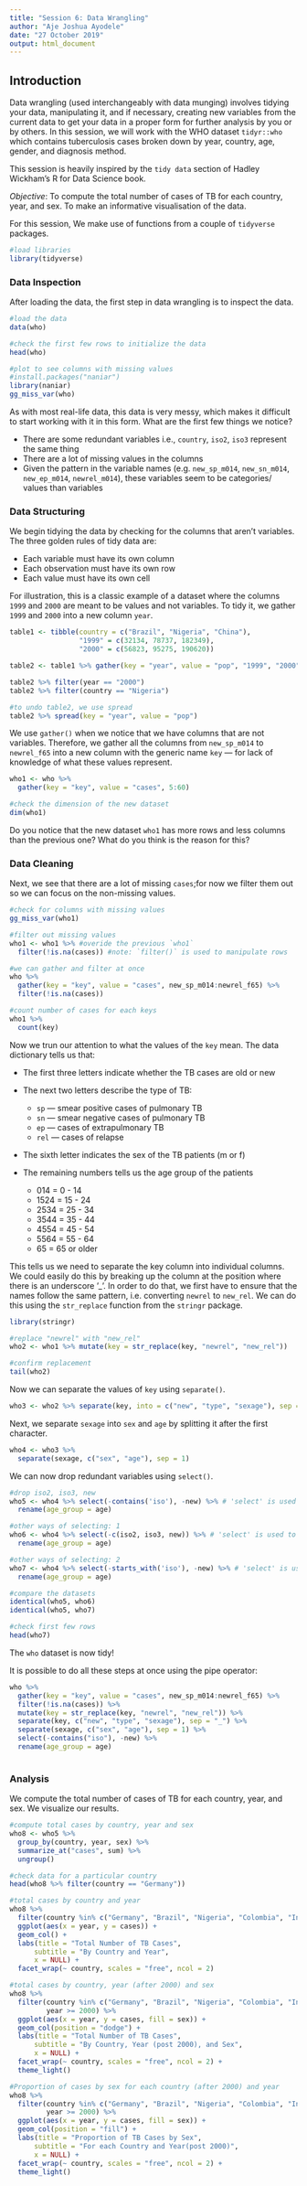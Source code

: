 ---
title: "Session 6: Data Wrangling"
author: "Aje Joshua Ayodele"
date: "27 October 2019"
output: html_document
---

## Introduction
Data wrangling (used interchangeably with data munging) involves tidying your data, manipulating it, and if necessary, creating new variables from the current data to get your data in a proper form for further analysis by you or by others. In this session, we will work with the WHO dataset `tidyr::who` which contains tuberculosis cases  broken down by year, country, age, gender, and diagnosis method.

This session is heavily inspired by the `tidy data` section of Hadley Wickham's R for Data Science book.

*Objective*: To compute the total number of cases of TB for each country, year, and sex. To make an informative visualisation of the data.


For this session, We make use of functions from a couple of `tidyverse` packages.

```{r setup, warning=FALSE, message=FALSE}
#load libraries
library(tidyverse)
```

### Data Inspection
After loading the data, the first step in data wrangling is to inspect the data. 

```{r data import and inspection}
#load the data
data(who)

#check the first few rows to initialize the data
head(who)

#plot to see columns with missing values
#install.packages("naniar")
library(naniar)
gg_miss_var(who)
```

As with most real-life data, this data is very messy, which makes it difficult to start working with it in this form. What are the first few things we notice?

* There are some redundant variables i.e., `country`, `iso2`, `iso3` represent the same thing  
* There are a lot of missing values in the columns   
* Given the pattern in the variable names (e.g. `new_sp_m014`, `new_sn_m014`, `new_ep_m014`, `newrel_m014`), these variables seem to be categories/ values than variables

### Data Structuring

We begin tidying the data by checking for the columns that aren't variables. The three golden rules of tidy data are:

* Each variable must have its own column  
* Each observation must have its own row  
* Each value must have its own cell

For illustration, this is a classic example of a dataset where the columns `1999` and `2000` are meant to be values and not variables. To tidy it, we gather `1999` and `2000` into a new column `year`. 

```{r gather illustration}
table1 <- tibble(country = c("Brazil", "Nigeria", "China"),
                 "1999" = c(32134, 78737, 182349),
                 "2000" = c(56823, 95275, 190620))

table2 <- table1 %>% gather(key = "year", value = "pop", "1999", "2000")

table2 %>% filter(year == "2000")
table2 %>% filter(country == "Nigeria")

#to undo table2, we use spread
table2 %>% spread(key = "year", value = "pop")
```

We use `gather()` when we notice that we have columns that are not variables. Therefore, we gather all the columns from `new_sp_m014` to `newrel_f65` into a new column with the generic name `key` --- for lack of knowledge of what these values represent.

```{r gather}
who1 <- who %>% 
  gather(key = "key", value = "cases", 5:60)

#check the dimension of the new dataset
dim(who1)
```

Do you notice that the new dataset `who1` has more rows and less columns than the previous one? What do you think is the reason for this?

### Data Cleaning
Next, we see that there are a lot of missing `cases`;for now we filter them out so we can focus on the non-missing values.

```{r}
#check for columns with missing values
gg_miss_var(who1)

#filter out missing values
who1 <- who1 %>% #overide the previous `who1`
  filter(!is.na(cases)) #note: `filter()` is used to manipulate rows

#we can gather and filter at once
who %>%
  gather(key = "key", value = "cases", new_sp_m014:newrel_f65) %>%
  filter(!is.na(cases))

#count number of cases for each keys
who1 %>% 
  count(key)
```

Now we trun our attention to what the values of the `key` mean. The data dictionary tells us that:

* The first three letters indicate whether the TB cases are old or new  
* The next two letters describe the type of TB:

    + `sp` --- smear positive cases of pulmonary TB  
    + `sn` --- smear negative cases of pulmonary TB  
    + `ep` --- cases of extrapulmonary TB  
    + `rel`  --- cases of relapse
* The sixth letter indicates the sex of the TB patients (m or f)  
* The remaining numbers tells us the age group of the patients

    + 014 = 0 - 14 
    + 1524 = 15 - 24
    + 2534 = 25 - 34
    + 3544 = 35 - 44
    + 4554 = 45 - 54
    + 5564 = 55 - 64
    + 65 = 65 or older
  
This tells us we need to separate the key column into individual columns. We could easily do this by breaking up the column at the position where there is an underscore '_'. In order to do that, we first have to ensure that the names follow the same pattern, i.e. converting `newrel` to `new_rel`. We can do this using the `str_replace` function from the `stringr` package.

```{r string replace}
library(stringr)

#replace "newrel" with "new_rel"
who2 <- who1 %>% mutate(key = str_replace(key, "newrel", "new_rel"))

#confirm replacement
tail(who2)
```

Now we can separate the values of `key` using `separate()`.

```{r separate columns}
who3 <- who2 %>% separate(key, into = c("new", "type", "sexage"), sep = "_")
```

Next, we separate `sexage` into `sex` and `age` by splitting it after the first character.

```{r separate sexage}
who4 <- who3 %>% 
  separate(sexage, c("sex", "age"), sep = 1)
```

We can now drop redundant variables using `select()`.

```{r drop redundant}
#drop iso2, iso3, new
who5 <- who4 %>% select(-contains('iso'), -new) %>% # 'select' is used to manipulate columns just as 'filter' is used to manipulate rows
  rename(age_group = age)

#other ways of selecting: 1
who6 <- who4 %>% select(-c(iso2, iso3, new)) %>% # 'select' is used to manipulate columns just as 'filter' is used to manipulate rows
  rename(age_group = age)

#other ways of selecting: 2
who7 <- who4 %>% select(-starts_with('iso'), -new) %>% # 'select' is used to manipulate columns just as 'filter' is used to manipulate rows
  rename(age_group = age)

#compare the datasets
identical(who5, who6)
identical(who5, who7)

#check first few rows
head(who7)
```

The `who` dataset is now tidy!

It is possible to do all these steps at once using the pipe operator:

```{r complex pipe}
who %>% 
  gather(key = "key", value = "cases", new_sp_m014:newrel_f65) %>%
  filter(!is.na(cases)) %>%
  mutate(key = str_replace(key, "newrel", "new_rel")) %>%
  separate(key, c("new", "type", "sexage"), sep = "_") %>% 
  separate(sexage, c("sex", "age"), sep = 1) %>% 
  select(-contains("iso"), -new) %>%
  rename(age_group = age)
  
```


### Analysis
We compute the total number of cases of TB for each country, year, and sex. We visualize our results.
```{r analysis}
#compute total cases by country, year and sex
who8 <- who5 %>% 
  group_by(country, year, sex) %>% 
  summarize_at("cases", sum) %>% 
  ungroup() 

#check data for a particular country
head(who8 %>% filter(country == "Germany"))

#total cases by country and year
who8 %>% 
  filter(country %in% c("Germany", "Brazil", "Nigeria", "Colombia", "India", "Canada", "China", "France")) %>% 
  ggplot(aes(x = year, y = cases)) +
  geom_col() +
  labs(title = "Total Number of TB Cases",
      subtitle = "By Country and Year",
      x = NULL) +
  facet_wrap(~ country, scales = "free", ncol = 2)

#total cases by country, year (after 2000) and sex
who8 %>% 
  filter(country %in% c("Germany", "Brazil", "Nigeria", "Colombia", "India", "Canada", "China", "France"),
         year >= 2000) %>% 
  ggplot(aes(x = year, y = cases, fill = sex)) +
  geom_col(position = "dodge") +
  labs(title = "Total Number of TB Cases",
      subtitle = "By Country, Year (post 2000), and Sex",
      x = NULL) +
  facet_wrap(~ country, scales = "free", ncol = 2) +
  theme_light()

#Proportion of cases by sex for each country (after 2000) and year
who8 %>% 
  filter(country %in% c("Germany", "Brazil", "Nigeria", "Colombia", "India", "Canada", "China", "France"),
         year >= 2000) %>% 
  ggplot(aes(x = year, y = cases, fill = sex)) +
  geom_col(position = "fill") +
  labs(title = "Proportion of TB Cases by Sex",
      subtitle = "For each Country and Year(post 2000)",
      x = NULL) +
  facet_wrap(~ country, scales = "free", ncol = 2) +
  theme_light()
```


